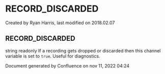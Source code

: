 
# RECORD_DISCARDED 

 Created by  Ryan Harris, last modified on 2018.02.07

## RECORD_DISCARDED

string readonly If a recording gets dropped or discarded then this channel variable is set to `true`. Useful for diagnostics.

Document generated by Confluence on nov 11, 2022 04:24
